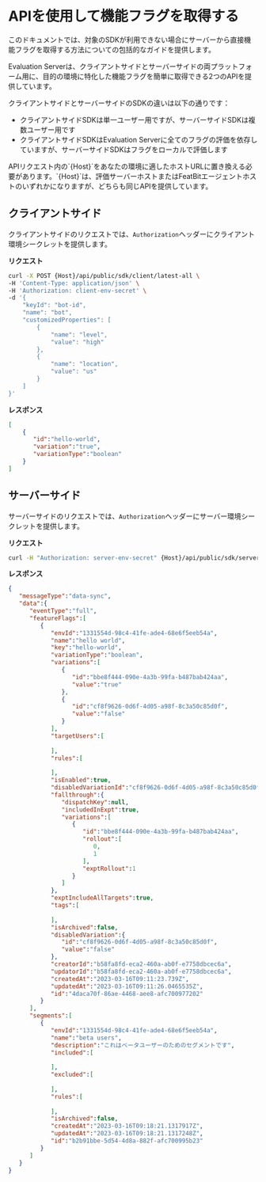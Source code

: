 
# APIを使用して機能フラグを取得する

このドキュメントでは、対象のSDKが利用できない場合にサーバーから直接機能フラグを取得する方法についての包括的なガイドを提供します。

Evaluation Serverは、クライアントサイドとサーバーサイドの両プラットフォーム用に、目的の環境に特化した機能フラグを簡単に取得できる2つのAPIを提供しています。

クライアントサイドとサーバーサイドのSDKの違いは以下の通りです：

* クライアントサイドSDKは単一ユーザー用ですが、サーバーサイドSDKは複数ユーザー用です
* クライアントサイドSDKはEvaluation Serverに全てのフラグの評価を依存していますが、サーバーサイドSDKはフラグをローカルで評価します

<Callout type="info" emoji="ℹ️">
APIリクエスト内の`{Host}`をあなたの環境に適したホストURLに置き換える必要があります。`{Host}`は、評価サーバーホストまたはFeatBitエージェントホストのいずれかになりますが、どちらも同じAPIを提供しています。
</Callout>

## クライアントサイド

クライアントサイドのリクエストでは、`Authorization`ヘッダーにクライアント環境シークレットを提供します。

**リクエスト**

```bash
curl -X POST {Host}/api/public/sdk/client/latest-all \
-H 'Content-Type: application/json' \
-H 'Authorization: client-env-secret' \
-d '{
    "keyId": "bot-id",
    "name": "bot",
    "customizedProperties": [
        {
            "name": "level",
            "value": "high"
        },
        {
            "name": "location",
            "value": "us"
        }
    ]
}'
```

**レスポンス**

```json
[
    {
       "id":"hello-world",
       "variation":"true",
       "variationType":"boolean"
    }
]
```

## サーバーサイド

サーバーサイドのリクエストでは、`Authorization`ヘッダーにサーバー環境シークレットを提供します。

**リクエスト**

```bash
curl -H "Authorization: server-env-secret" {Host}/api/public/sdk/server/latest-all
```

**レスポンス**

```json
{
   "messageType":"data-sync",
   "data":{
      "eventType":"full",
      "featureFlags":[
         {
            "envId":"1331554d-98c4-41fe-ade4-68e6f5eeb54a",
            "name":"hello world",
            "key":"hello-world",
            "variationType":"boolean",
            "variations":[
               {
                  "id":"bbe8f444-090e-4a3b-99fa-b487bab424aa",
                  "value":"true"
               },
               {
                  "id":"cf8f9626-0d6f-4d05-a98f-8c3a50c85d0f",
                  "value":"false"
               }
            ],
            "targetUsers":[
               
            ],
            "rules":[
               
            ],
            "isEnabled":true,
            "disabledVariationId":"cf8f9626-0d6f-4d05-a98f-8c3a50c85d0f",
            "fallthrough":{
               "dispatchKey":null,
               "includedInExpt":true,
               "variations":[
                  {
                     "id":"bbe8f444-090e-4a3b-99fa-b487bab424aa",
                     "rollout":[
                        0,
                        1
                     ],
                     "exptRollout":1
                  }
               ]
            },
            "exptIncludeAllTargets":true,
            "tags":[
               
            ],
            "isArchived":false,
            "disabledVariation":{
               "id":"cf8f9626-0d6f-4d05-a98f-8c3a50c85d0f",
               "value":"false"
            },
            "creatorId":"b58fa8fd-eca2-460a-ab0f-e7758dbcec6a",
            "updatorId":"b58fa8fd-eca2-460a-ab0f-e7758dbcec6a",
            "createdAt":"2023-03-16T09:11:23.739Z",
            "updatedAt":"2023-03-16T09:11:26.0465535Z",
            "id":"4daca70f-86ae-4468-aee8-afc700977202"
         }
      ],
      "segments":[
         {
            "envId":"1331554d-98c4-41fe-ade4-68e6f5eeb54a",
            "name":"beta users",
            "description":"これはベータユーザーのためのセグメントです",
            "included":[
               
            ],
            "excluded":[
               
            ],
            "rules":[
               
            ],
            "isArchived":false,
            "createdAt":"2023-03-16T09:18:21.1317917Z",
            "updatedAt":"2023-03-16T09:18:21.1317248Z",
            "id":"b2b91bbe-5d54-4d8a-882f-afc700995b23"
         }
      ]
   }
}
```
